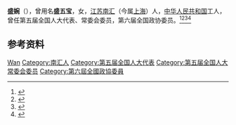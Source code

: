 '''盛婉'''（{{bd|1933年|}}），曾用名'''盛五宝'''，女，[[江苏|江苏]][[南汇|南汇]]（今属[[上海|上海]]）人，[[中华人民共和国|中华人民共和国]]工人，曾任第五届全国人大代表、常委会委员，第六届全国政协委员。<ref>{{Cite book|title=古今中外女名人辞典|author=中国妇女管理干部学院编|publisher=中国广播电视出版社|year=1989|isbn=|location=北京|pages=}}</ref><ref>{{Cite book|title=华夏妇女名人词典|author=周行健主编|publisher=华夏出版社|year=1988|isbn=|location=北京|pages=}}</ref><ref>{{Cite book|title=中华人民共和国职官志|author=何虎生, 李耀东, 向常福主编|publisher=中国社会出版社|year=2003|isbn=9787800883934|location=北京|pages=}}</ref><ref>{{Cite book|title=历届全国政协委员人名辞典|author=|publisher=中国国际广播出版社|year=1996|isbn=9787507813746|location=北京|pages=286}}</ref>

== 参考资料 ==
{{reflist}}

{{中国人物小作品}}

{{Authority control}}
{{DEFAULTSORT:Sheng盛}}
[[Category:盛姓|Wan]]
[[Category:南汇人|Category:南汇人]]
[[Category:第五届全国人大代表|Category:第五届全国人大代表]]
[[Category:第五届全国人大常委会委员|Category:第五届全国人大常委会委员]]
[[Category:第六屆全國政協委員|Category:第六屆全國政協委員]]